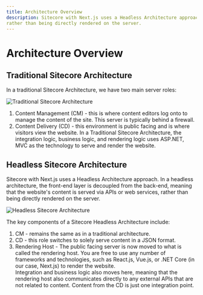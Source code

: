 ```yaml
---
title: Architecture Overview
description: Sitecore with Next.js uses a Headless Architecture approach. In a headless architecture, the front-end layer is decoupled from the back-end, meaning that the website's content is served via APIs or web services,
rather than being directly rendered on the server. 
---
```

# Architecture Overview

## Traditional Sitecore Architecture
In a traditional Sitecore Architecture, we have two main server roles:

![Traditional Sitecore Architecture](../public/images/architecture/traditional-sitecore-architecture.png)

1. Content Management (CM) - this is where content editors log onto to manage the content of the site. This server is typically behind a firewall.
1. Content Delivery (CD) - this environment is public facing and is where visitors view the website. In a Traditional Sitecore Architecture, the integration logic, business logic, and rendering logic
uses ASP.NET, MVC as the technology to serve and render the website.

## Headless Sitecore Architecture
Sitecore with Next.js uses a Headless Architecture approach. In a headless architecture, the front-end layer is decoupled from the back-end, meaning that the website's content is served via APIs or web services,
rather than being directly rendered on the server. 
  
![Headless Sitecore Architecture](../public/images/architecture/headless-sitecore-architecture.png)

The key components of a Sitecore Headless Architecture include:

1. CM - remains the same as in a traditional architecture.
1. CD - this role switches to solely serve content in a JSON format.
1. Rendering Host - The public facing server is now moved to what is called the rendering host. You are free to use any number of frameworks and technologies, such as React.js, Vue.js, or .NET Core (in our case, Next.js) to render the website.  
  Integration and business logic also moves here, meaning that the rendering host also communicates directly to any external APIs that are not related to content. Content from the CD is just one integration point.
